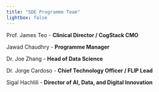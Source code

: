 ```yaml
---
title: "SDE Programme Team" 
lightbox: false
---
```


Prof. James Teo - **Clinical Director / CogStack CMO**

Jawad Chaudhry - **Programme Manager**

Dr. Joe Zhang - **Head of Data Science**

Dr. Jorge Cardoso - **Chief Technology Officer / FLIP Lead**

Sigal Hachlili - **Director of AI, Data, and Digital Innovation**

